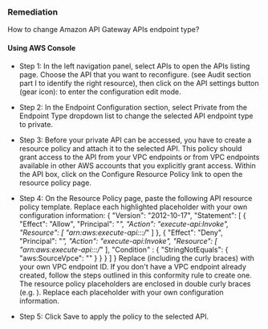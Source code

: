 ### Remediation

How to change Amazon API Gateway APIs endpoint type?

#### Using AWS Console

- Step 1: In the left navigation panel, select APIs to open the APIs listing page. Choose the API that you want to reconfigure.
  (see Audit section part I to identify the right resource), then click on the API settings button (gear icon):
  to enter the configuration edit mode.

- Step 2: In the Endpoint Configuration section, select Private from the Endpoint Type dropdown list to change the selected API endpoint type to private.

- Step 3: Before your private API can be accessed, you have to create a resource policy and attach it to the selected API. This policy should grant access to the API from your VPC endpoints or from VPC endpoints available in other AWS accounts that you explicitly grant access. Within the API box, click on the Configure Resource Policy link to open the resource policy page.

- Step 4: On the Resource Policy page, paste the following API resource policy template. Replace each highlighted placeholder with your own configuration information:
  {
  "Version": "2012-10-17",
  "Statement": [
  {
  "Effect": "Allow",
  "Principal": "_",
  "Action": "execute-api:Invoke",
  "Resource": [
  "arn:aws:execute-api:::/_"
  ]
  },
  {
  "Effect": "Deny",
  "Principal": "_",
  "Action": "execute-api:Invoke",
  "Resource": [
  "arn:aws:execute-api:::/_"
  ],
  "Condition" : {
  "StringNotEquals": {
  "aws:SourceVpce": ""
  }
  }
  }
  ]
  }
  Replace (including the curly braces) with your own VPC endpoint ID. If you don't have a VPC endpoint already created, follow the steps outlined in this conformity rule to create one. The resource policy placeholders are enclosed in double curly braces (e.g. ). Replace each placeholder with your own configuration information.

- Step 5: Click Save to apply the policy to the selected API.
